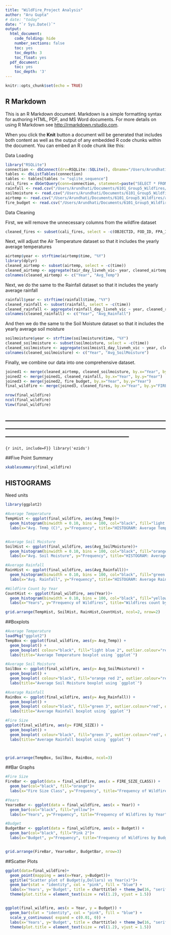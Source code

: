 ```yaml
---
title: "WildFire_Project Analysis"
author: "Aru Gupta"
# date: "today"
date: "`r Sys.Date()`"
output:
  html_document:
    code_folding: hide
    number_sections: false
    toc: yes
    toc_depth: 3
    toc_float: yes
  pdf_document:
    toc: yes
    toc_depth: '3'
---
```


```r
knitr::opts_chunk$set(echo = TRUE)
```

## R Markdown

This is an R Markdown document. Markdown is a simple formatting syntax for authoring HTML, PDF, and MS Word documents. For more details on using R Markdown see <http://rmarkdown.rstudio.com>.

When you click the **Knit** button a document will be generated that includes both content as well as the output of any embedded R code chunks within the document. You can embed an R code chunk like this:

Data Loading
```r
library("RSQLite")
connection <- dbConnect(drv=RSQLite::SQLite(), dbname="/Users/Arundhati/Documents/6101_Group5_Wildfires/wildfires_historic.sqlite")
tables <- dbListTables(connection)
tables <- tables[tables != "sqlite_sequence"]
cali_fires = dbGetQuery(conn=connection, statement=paste("SELECT * FROM 'Fires' WHERE STATE = 'CA'"))
rainfall <- read.csv("/Users/Arundhati/Documents/6101_Group5_Wildfires/rainfall_daily.csv")
soilmoisture <- read.csv("/Users/Arundhati/Documents/6101_Group5_Wildfires/soilmoisture_daily.csv")
airtemp <- read.csv("/Users/Arundhati/Documents/6101_Group5_Wildfires/airtemp_daily.csv")
fire_budget <- read.csv("/Users/Arundhati/Documents/6101_Group5_Wildfires/fire_suppression.csv")
```

Data Cleaning

First, we will remove the unnecessary columns from the wildfire dataset
```r
cleaned_fires <- subset(cali_fires, select = -c(OBJECTID, FOD_ID, FPA_ID, SOURCE_SYSTEM_TYPE, SOURCE_SYSTEM, NWCG_REPORTING_AGENCY, NWCG_REPORTING_UNIT_ID, NWCG_REPORTING_UNIT_NAME, SOURCE_REPORTING_UNIT, SOURCE_REPORTING_UNIT_NAME, LOCAL_FIRE_REPORT_ID, LOCAL_INCIDENT_ID, FIRE_CODE, ICS_209_INCIDENT_NUMBER, ICS_209_NAME, MTBS_ID, MTBS_FIRE_NAME, COMPLEX_NAME, OWNER_CODE, OWNER_DESCR, Shape, COUNTY, FIPS_CODE, FIPS_NAME, FIRE_NAME, DISCOVERY_DATE, DISCOVERY_DOY, DISCOVERY_TIME, CONT_DATE, CONT_DOY, CONT_TIME, LATITUDE, LONGITUDE))
```

Next, will adjust the Air Temperature dataset so that it includes the yearly average temperatures
```r
airtemp$year <- strftime(airtemp$time, "%Y")
library(dplyr)
cleaned_airtemp <- subset(airtemp, select = -c(time))
cleaned_airtemp <- aggregate(tair_day_livneh_vic~ year, cleaned_airtemp, mean)
colnames(cleaned_airtemp) <- c("Year", "Avg_Temp")
```

Next, we do the same to the Rainfall dataset so that it includes the yearly average rainfall
```r
rainfall$year <- strftime(rainfall$time, "%Y")
cleaned_rainfall <- subset(rainfall, select = -c(time))
cleaned_rainfall <- aggregate(rainfall_day_livneh_vic ~ year, cleaned_rainfall, mean)
colnames(cleaned_rainfall) <- c("Year", "Avg_Rainfall")
```

And then we do the same to the Soil Moisture dataset so that it includes the yearly average soil moisture
```r
soilmoisture$year <- strftime(soilmoisture$time, "%Y")
cleaned_soilmoisture <- subset(soilmoisture, select = -c(time))
cleaned_soilmoisture <- aggregate(soilmoist1_day_livneh_vic ~ year, cleaned_soilmoisture, mean)
colnames(cleaned_soilmoisture) <- c("Year", "Avg_SoilMoisture")
```

Finally, we combine our data into one comprehensive dataset.
```r
joined1 <- merge(cleaned_airtemp, cleaned_soilmoisture, by.x="Year", by.y="Year")
joined2 <- merge(joined1, cleaned_rainfall, by.x="Year", by.y="Year")
joined3 <- merge(joined2, fire_budget, by.x="Year", by.y="Year")
final_wildfire <- merge(joined3, cleaned_fires, by.x="Year", by.y="FIRE_YEAR")
```

```r
nrow(final_wildfire)
ncol(final_wildfire)
View(final_wildfire)
```


--------------------------------------------------------------------------------------------------------------------------------------------------------------------------------------------------------
--------------------------------------------------------------------------------------------------------------------------------------------------------------------------------------------------------


```{r init, include=F}}
library('ezids')
```

##Five Point Summary 
```r
xkablesummary(final_wildfire)
```

## HISTOGRAMS

Need units 

```r


library(ggplot2)

#Average Temperature
TempHist <- ggplot(final_wildfire, aes(Avg_Temp))+ 
  geom_histogram(binwidth = 0.10, bins = 100, col="black", fill="light blue 2") +
  labs(x="Avg. Temp (C)", y="Frequency", title="HISTOGRAM: Average Temprature") 


#Average Soil Moisture
SoilHist <- ggplot(final_wildfire, aes(Avg_SoilMoisture))+ 
  geom_histogram(binwidth = 0.10, bins = 100, col="black", fill="orange red 2") +
  labs(x="Avg. Soil Moisture", y="Frequency", title="HISTOGRAM: Average Soil Moisture") 

#Average Rainfall
RainHist <- ggplot(final_wildfire, aes(Avg_Rainfall))+ 
  geom_histogram(binwidth = 0.10, bins = 100, col="black", fill="green 3") +
  labs(x="Avg. Rainfall", y="Frequency", title="HISTOGRAM: Average Rainfall") 

#Wildfire Count by Year
CountHist <- ggplot(final_wildfire, aes(Year))+ 
  geom_histogram(binwidth = 0.10, bins = 100, col="black", fill="yellow", stat="count") +
  labs(x="Years", y="Frequency of Wildfires", title="Wildfires count by year", )

grid.arrange(TempHist, SoilHist, RainHist,CountHist, ncol=2, nrow=2)
```


##Boxplots
```r

#Average Temperature
loadPkg("ggplot2")
TempBox <- ggplot(final_wildfire, aes(y= Avg_Temp)) + 
  geom_boxplot() + 
  geom_boxplot( colour="black", fill="light blue 2", outlier.colour="red", outlier.shape=8, outlier.size=4) +
  labs(title="Average Temperature boxplot using `ggplot`")

#Average Soil Moisture
SoilBox <- ggplot(final_wildfire, aes(y= Avg_SoilMoisture)) + 
  geom_boxplot() + 
  geom_boxplot( colour="black", fill="orange red 2", outlier.colour="red", outlier.shape=8, outlier.size=4) +
  labs(title="Average Soil Moisture boxplot using `ggplot`")

#Average Rainfall
RainBox <- ggplot(final_wildfire, aes(y= Avg_Rainfall)) + 
  geom_boxplot() + 
  geom_boxplot( colour="black", fill="green 3", outlier.colour="red", outlier.shape=8, outlier.size=4) +
  labs(title="Average Rainfall boxplot using `ggplot`")

#Fire Size
ggplot(final_wildfire, aes(y= FIRE_SIZE)) + 
  geom_boxplot() + 
  geom_boxplot( colour="black", fill="green 3", outlier.colour="red", outlier.shape=8, outlier.size=4) +
  labs(title="Average Rainfall boxplot using `ggplot`")



grid.arrange(TempBox, SoilBox, RainBox, ncol=3)

```


##Bar Graphs
```r

#Fire Size
FireBar <- ggplot(data = final_wildfire, aes(x = FIRE_SIZE_CLASS)) +
  geom_bar(col="black", fill="orange")+
  labs(x="Fire Size Class", y="Frequency", title="Frequency of Wildfires by Size Classes") 

#Years
YearseBar <- ggplot(data = final_wildfire, aes(x = Year)) +
  geom_bar(col="black", fill="yellow")+
  labs(x="Years", y="Frequency", title="Frequency of Wildfires by Year") 

#Budget
BudgetBar <- ggplot(data = final_wildfire, aes(x = Budget)) +
  geom_bar(col="black", fill="Pink 2")+
  labs(x="Budget", y="Frequency", title="Frequency of Wildfires by Budget")


grid.arrange(FireBar, YearseBar, BudgetBar, nrow=3)

```


##Scatter Plots
```r

ggplot(data=final_wildfire)+
  geom_point(mapping = aes(x=Year, y=Budget))+
  ggtitle("Scatter plot of Budget(y,Dollars) vs Year(x)")+
  geom_bar(stat = "identity", col = "pink", fill = "blue") + 
  labs(x='Years', y='Budget', title = charttitle) + theme_bw(16, "serif", ) +
  theme(plot.title = element_text(size = rel(1.2), vjust = 1.5))


ggplot(final_wildfire, aes(x = Year, y = Budget)) + 
  geom_bar(stat = "identity", col = "pink", fill = "blue") + 
  scale_y_continuous( expand = c(0.01, 0)) +
  labs(x='Years', y='Budget', title = charttitle) + theme_bw(16, "serif", ) +
  theme(plot.title = element_text(size = rel(1.2), vjust = 1.5))


```

